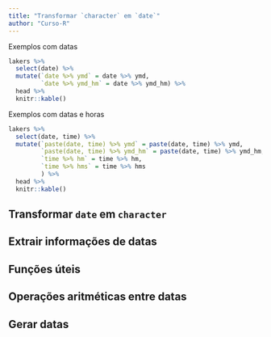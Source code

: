 ```yaml
---
title: "Transformar `character` em `date`"
author: "Curso-R"
---
```


Exemplos com datas

```r
lakers %>% 
  select(date) %>% 
  mutate(`date %>% ymd` = date %>% ymd,
         `date %>% ymd_hm` = date %>% ymd_hm) %>% 
  head %>%
  knitr::kable()
```

Exemplos com datas e horas

```r
lakers %>% 
  select(date, time) %>% 
  mutate(`paste(date, time) %>% ymd` = paste(date, time) %>% ymd,
         `paste(date, time) %>% ymd_hm` = paste(date, time) %>% ymd_hm,
         `time %>% hm` = time %>% hm,
         `time %>% hms` = time %>% hms
         ) %>% 
  head %>%
  knitr::kable()
```


## Transformar `date` em `character`


## Extrair informações de datas


## Funções úteis


## Operações aritméticas entre datas


## Gerar datas
